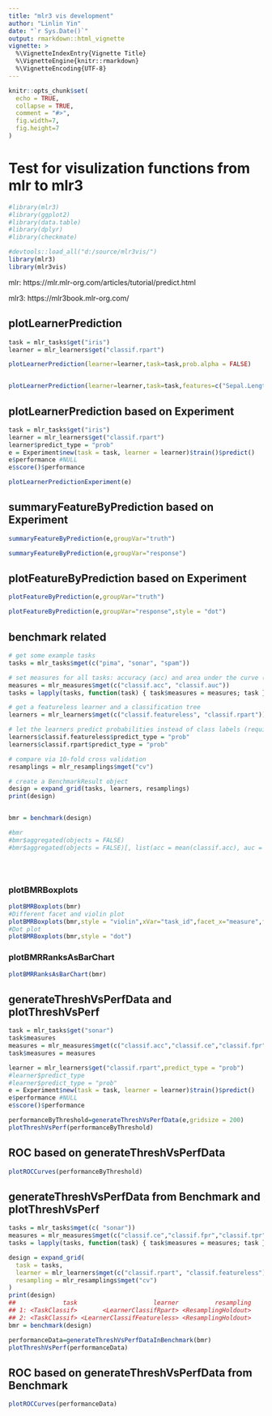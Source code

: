 ```yaml
---
title: "mlr3 vis development"
author: "Linlin Yin"
date: "`r Sys.Date()`"
output: rmarkdown::html_vignette
vignette: >
  %\VignetteIndexEntry{Vignette Title}
  %\VignetteEngine{knitr::rmarkdown}
  %\VignetteEncoding{UTF-8}
---
```


```r
knitr::opts_chunk$set(
  echo = TRUE,
  collapse = TRUE,
  comment = "#>",
  fig.width=7,
  fig.height=7
)
```

# Test for visulization functions from mlr to mlr3

```r
#library(mlr3)
#library(ggplot2)
#library(data.table)
#library(dplyr)
#library(checkmate)

#devtools::load_all("d:/source/mlr3vis/")
library(mlr3)
library(mlr3vis)

```

mlr: https://mlr.mlr-org.com/articles/tutorial/predict.html  

mlr3: https://mlr3book.mlr-org.com/  

## plotLearnerPrediction

```r

task = mlr_tasks$get("iris")
learner = mlr_learners$get("classif.rpart")

plotLearnerPrediction(learner=learner,task=task,prob.alpha = FALSE)


plotLearnerPrediction(learner=learner,task=task,features=c("Sepal.Length","Sepal.Width"))

```


## plotLearnerPrediction based on Experiment

```r

task = mlr_tasks$get("iris")
learner = mlr_learners$get("classif.rpart")
learner$predict_type = "prob"
e = Experiment$new(task = task, learner = learner)$train()$predict()
e$performance #NULL
e$score()$performance

plotLearnerPredictionExperiment(e)

```

## summaryFeatureByPrediction based on Experiment
```r

summaryFeatureByPrediction(e,groupVar="truth")

summaryFeatureByPrediction(e,groupVar="response")

```


## plotFeatureByPrediction based on Experiment
```r

plotFeatureByPrediction(e,groupVar="truth")

plotFeatureByPrediction(e,groupVar="response",style = "dot")

```




## benchmark related
```r

# get some example tasks
tasks = mlr_tasks$mget(c("pima", "sonar", "spam"))

# set measures for all tasks: accuracy (acc) and area under the curve (auc)
measures = mlr_measures$mget(c("classif.acc", "classif.auc"))
tasks = lapply(tasks, function(task) { task$measures = measures; task })

# get a featureless learner and a classification tree
learners = mlr_learners$mget(c("classif.featureless", "classif.rpart"))

# let the learners predict probabilities instead of class labels (required for AUC measure)
learners$classif.featureless$predict_type = "prob"
learners$classif.rpart$predict_type = "prob"

# compare via 10-fold cross validation
resamplings = mlr_resamplings$mget("cv")

# create a BenchmarkResult object
design = expand_grid(tasks, learners, resamplings)
print(design)


bmr = benchmark(design)

#bmr
#bmr$aggregated(objects = FALSE)
#bmr$aggregated(objects = FALSE)[, list(acc = mean(classif.acc), auc = mean(classif.auc)), by = "learner_id"]





```

### plotBMRBoxplots
```r

plotBMRBoxplots(bmr)
#Different facet and violin plot
plotBMRBoxplots(bmr,style = "violin",xVar="task_id",facet_x="measure",facet_y="learner_id")
#Dot plot
plotBMRBoxplots(bmr,style = "dot")

```


### plotBMRRanksAsBarChart
```r
plotBMRRanksAsBarChart(bmr)
```

## generateThreshVsPerfData and plotThreshVsPerf

```r

task = mlr_tasks$get("sonar")
task$measures
measures = mlr_measures$mget(c("classif.acc","classif.ce","classif.fpr","classif.tpr"))
task$measures = measures

learner = mlr_learners$get("classif.rpart",predict_type = "prob")
#learner$predict_type
#learner$predict_type = "prob"
e = Experiment$new(task = task, learner = learner)$train()$predict()
e$performance #NULL
e$score()$performance

performanceByThreshold=generateThreshVsPerfData(e,gridsize = 200)
plotThreshVsPerf(performanceByThreshold)

```

## ROC based on generateThreshVsPerfData
```r

plotROCCurves(performanceByThreshold)

```

## generateThreshVsPerfData from Benchmark and plotThreshVsPerf
```r

tasks = mlr_tasks$mget(c( "sonar"))
measures = mlr_measures$mget(c("classif.ce","classif.fpr","classif.tpr"))
tasks = lapply(tasks, function(task) { task$measures = measures; task })

design = expand_grid(
  task = tasks,
  learner = mlr_learners$mget(c("classif.rpart", "classif.featureless"),predict_type = "prob"),
  resampling = mlr_resamplings$mget("cv")
)
print(design)
##             task                     learner          resampling
## 1: <TaskClassif>       <LearnerClassifRpart> <ResamplingHoldout>
## 2: <TaskClassif> <LearnerClassifFeatureless> <ResamplingHoldout>
bmr = benchmark(design)

performanceData=generateThreshVsPerfDataInBenchmark(bmr)
plotThreshVsPerf(performanceData)


```

## ROC based on generateThreshVsPerfData from Benchmark
```r

plotROCCurves(performanceData)

```

